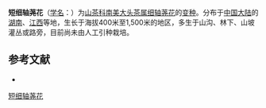 {{Infraspeciesbox
| name = 短细轴荛花
| status = 
| status_system = 
| image =
| genus = Laplacea
| species link = 细轴荛花
| species = nutans
| varietas = brevior
| authority = 
}}

'''短细轴荛花'''（[[学名|学名]]：{{lang|la|''Laplacea nutans'' var. ''brevior''}}）为[[山茶科|山茶科]][[南美大头茶属|南美大头茶属]][[细轴荛花|细轴荛花]]的[[变种|变种]]。分布于[[中国大陆|中国大陆]]的[[湖南|湖南]]、[[江西|江西]]等地，生长于海拔400米至1,500米的地区，多生于山沟、林下、山坡灌丛或路旁，目前尚未由人工引种栽培。

== 参考文献 ==
<div class="references-small">
* {{cite web| url =http://www.bioinfo.cn/db05/KmzwSpecies.php?action=view&id=29559| title =短细轴荛花（变种）| work =《中国高等植物数据库全库》| publisher =中国科学院微生物研究所| author =昆明植物研究所| accessdate =2009-02-26| deadurl =yes| archiveurl =https://web.archive.org/web/20160305013743/http://www.bioinfo.cn/db05/KmzwSpecies.php?action=view&id=29559| archivedate =2016-03-05}}
</div>

[[Category:南美大头茶属|短细轴荛花]]


{{植物小作品}}